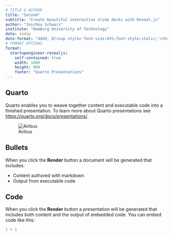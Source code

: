```yaml
---
# TITLE & AUTHOR
title: "Second"
subtitle: "Create beautiful interactive slide decks with Reveal.js"
author: "Joschka Schwarz"
institute: "Hamburg University of Technology"
date: today
date-format: "dddd, D[<sup style='font-size:65%;font-style:italic;'>th</sup>] [of] MMMM YYYY"
# FORMAT OPTIONS
format: 
  startupengineer-revealjs:
    self-contained: true
    width: 1600
    height: 900
    footer: "Quarto Presentations"
---
```


## Quarto

Quarto enables you to weave together content and executable code into a finished presentation. To learn more about Quarto presentations see <https://quarto.org/docs/presentations/>.

![Airbus](presentations/first/airbus.svg){fig-align="center"}

## Bullets

When you click the **Render** button a document will be generated that includes:

-   Content authored with markdown
-   Output from executable code

## Code

When you click the **Render** button a presentation will be generated that includes both content and the output of embedded code. You can embed code like this:

```r
1 + 1
```
